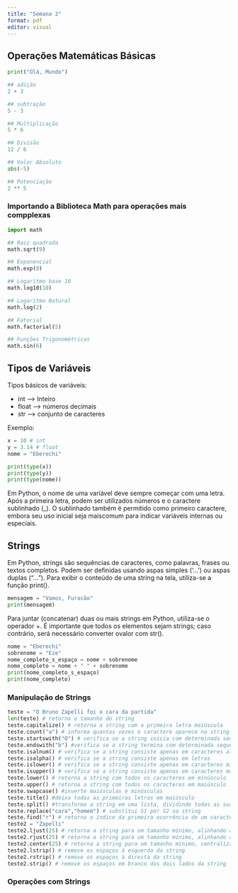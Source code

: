 ```yaml
---
title: "Semana 2"
format: pdf
editor: visual
---
```


## Operações Matemáticas Básicas

```python
print("Olá, Mundo")

## adição
2 + 3

## subtração
5 - 3

## Multiplicação
5 * 6

## Divisão
12 / 6

## Valor Absoluto
abs(-5)

## Potenciação
2 ** 5
```

### Importando a Biblioteca Math para operações mais compplexas

```python
import math

## Raiz quadrada
math.sqrt(9)

## Exponencial
math.exp(8)

## Logaritmo base 10
math.log10(10)

## Logaritmo Natural
math.log(2)

## Fatorial
math.factorial(5)

## Funções Trigonométricas
math.sin(6)

```

## Tipos de Variáveis

Tipos básicos de variáveis:

-   int --> Inteiro
-   float --> números decimais
-   str --> conjunto de caracteres

Exemplo:

```python
x = 10 # int
y = 3.14 # float
nome = "Eberechi"

print(type(x))
print(type(y))
print(type(nome))

```

Em Python, o nome de uma variável deve sempre começar com uma letra. Após a primeira letra, podem ser utilizados números e o caractere sublinhado (\_). O sublinhado também é permitido como primeiro caractere, embora seu uso inicial seja maiscomum para indicar variáveis internas ou especiais.

## Strings

Em Python, strings são sequências de caracteres, como palavras, frases ou textos completos. Podem ser definidas usando aspas simples ('...') ou aspas duplas ("..."). Para exibir o conteúdo de uma string na tela, utiliza-se a função print().

```python
mensagem = "Vamos, Furacão"
print(mensagem)

```

Para juntar (concatenar) duas ou mais strings em Python, utiliza-se o operador +. É importante que todos os elementos sejam strings; caso contrário, será necessário converter ovalor com str().

```python
nome = "Eberechi"
sobrenome = "Eze"
nome_completo_s_espaço = nome + sobrenome
nome_completo = nome + " " + sobrenome
print(nome_completo_s_espaço)
print(nome_completo)

```

### Manipulação de Strings

```python
teste = "O Bruno Zapelli foi o cara da partida"
len(teste) # retorna o tamanho do string
teste.capitalize() # retorna a string com a primeira letra maiúscula
teste.count("a") # informa quantas vezes o caractere aparece na string
teste.startswith("O") # verifica se a string inicia com determinada sequência
teste.endswith("b") #verifica se a string termina com determinada sequência
teste.isalnum() # verifica se a string consiste apenas em caracteres alfanuméricos
teste.isalpha() # verifica se a string consiste apenas em letras
teste.islower() # verifica se a string consiste apenas em caracteres minúsculos
teste.isupper() # verifica se a string consiste apenas em caracteres maiúsculos
teste.lower() # retorna a string com todos os caracteres em minúsculo
teste.upper() # retorna a string com todos os caracteres em maiúsculo
teste.swapcase() #inverte maiúsculas e minúsculas
teste.title() #deixa todas as primeiras letras em maiúsculo
teste.split() #transforma a string em uma lista, dividindo todas as suas partes
teste.replace("cara","homem") # substitui S1 por S2 na string
teste.find("r") # retorna o índice da primeira ocorrência de um caractere (ou -1 se não encontrado)
teste2 = "Zapelli"
teste2.ljust(25) # retorna a string para um tamanho mínimo, alinhando à esquerda
teste2.rjust(25) # retorna a string para um tamanho mínimo, alinhando à direita
teste2.center(25) # retorna a string para um tamanho mínimo, centralizando
teste2.lstrip() # remove os espaços à esquerda da string
teste2.rstrip() # remove os espaços à direita da string
teste2.strip() # remove os espaços em branco dos dois lados da string

```

### Operações com Strings

```python


```



